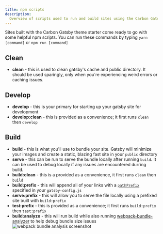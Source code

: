 ```yaml
---
title: npm scripts
description:
  Overview of scripts used to run and build sites using the Carbon Gatsby theme
---
```


<PageDescription>

Sites built with the Carbon Gatsby theme starter come ready to go with some
helpful npm scripts. You can run these commands by typing `yarn [command]` or
`npm run [command]`

</PageDescription>

## Clean

- **clean** - this is used to clean gatsby's cache and public directory. It
  should be used sparingly, only when you're experiencing weird errors or
  caching issues.

## Develop

- **develop** - this is your primary for starting up your gatsby site for
  development
- **develop:clean** - this is provided as a convenience; it first runs `clean`
  then `develop`

## Build

- **build** - this is what you'll use to bundle your site. Gatsby will minimize
  your images and create a static, blazing fast site in your `public` directory
- **serve** - this can be run to serve the bundle locally after running `build`.
  It can be used to debug locally if any issues are encountered durring build.
- **build:clean** - this is a provided as a convenience, it first runs `clean`
  then `build`
- **build:prefix** - this will append all of your links with a
  [`pathPrefix`](https://www.gatsbyjs.org/docs/path-prefix/) specified in your
  `gatsby-config.js`
- **serve:prefix** - this will allow you to serve the file locally using a
  prefixed site built with `build:prefix`
- **test:prefix** - this is provided as a convenience; it first runs
  `build:prefix` then `test:prefix`
- **build:analyze** - this will run build while also running
  [webpack-bundle-analyzer](https://github.com/webpack-contrib/webpack-bundle-analyzer)
  to help debug bundle size issues
  ![webpack bundle analysis screenshot](analyzer.jpg)
